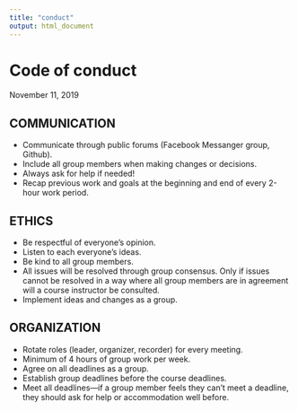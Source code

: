 ```yaml
---
title: "conduct"
output: html_document
---
```


# Code of conduct 
November 11, 2019

## COMMUNICATION 
-	Communicate through public forums (Facebook Messanger group, Github).
-	Include all group members when making changes or decisions.
-	Always ask for help if needed! 
-	Recap previous work and goals at the beginning and end of every 2-hour work period.

## ETHICS 
-	Be respectful of everyone’s opinion. 
- Listen to each everyone's ideas.
-	Be kind to all group members.
-	All issues will be resolved through group consensus. Only if issues cannot be resolved in a way where all group members are in agreement will a course instructor be consulted.
-	Implement ideas and changes as a group. 

## ORGANIZATION 
-	Rotate roles (leader, organizer, recorder) for every meeting.
-	Minimum of 4 hours of group work per week. 
-	Agree on all deadlines as a group.
-	Establish group deadlines before the course deadlines. 
-	Meet all deadlines—if a group member feels they can’t meet a deadline, they should ask for help or accommodation well before. 
